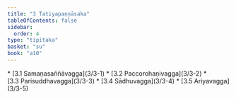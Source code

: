 ```yaml
---
title: "3 Tatiyapaṇṇāsaka"
tableOfContents: false
sidebar:
  order: 4
type: "tipitaka"
basket: "su"
book: "a10"
---
```



<DynamicBreadcrumb />



<TableOfContents book="a10" section="3">
* [3.1 Samaṇasaññāvagga](3/3-1)
* [3.2 Paccorohaṇivagga](3/3-2)
* [3.3 Parisuddhavagga](3/3-3)
* [3.4 Sādhuvagga](3/3-4)
* [3.5 Ariyavagga](3/3-5)
</TableOfContents>